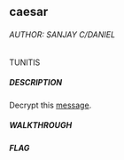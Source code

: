 ## caesar 

###### AUTHOR: SANJAY C/DANIEL 
TUNITIS 
##### DESCRIPTION 
Decrypt this [message](https://jupiter.challenges.picoctf.org/static/6385b895dcb30c74dbd1f0ea271e3563/ciphertext).

##### WALKTHROUGH

##### FLAG
